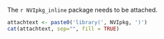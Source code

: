 The `r NVIpkg_inline` package needs to be attached.

``` r
attachtext <- paste0('library(', NVIpkg, ')')
cat(attachtext, sep="", fill = TRUE)
```
